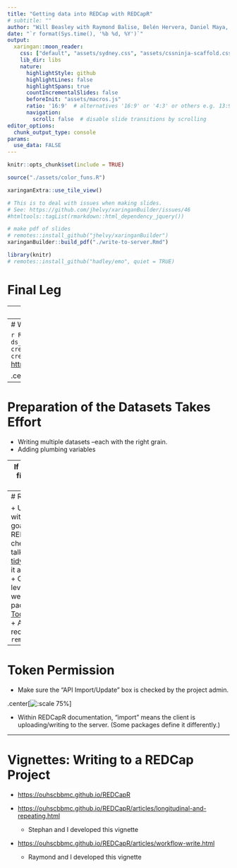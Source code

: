 ```yaml
---
title: "Getting data into REDCap with REDCapR"
# subtitle: ""
author: "Will Beasley with Raymond Balise, Belén Hervera, Daniel Maya, Anna Calderon, Tyler Bartholomew, Stephan Kadauke, and João Pedro Carmezim Correia"
date: "`r format(Sys.time(), '%b %d, %Y')`"
output:
  xaringan::moon_reader:
    css: ["default", "assets/sydney.css", "assets/cssninja-scaffold.css", "assets/ninjutsu.css"]
    lib_dir: libs
    nature:
      highlightStyle: github
      highlightLines: false
      highlightSpans: true
      countIncrementalSlides: false
      beforeInit: "assets/macros.js"
      ratio: '16:9'  # alternatives '16:9' or '4:3' or others e.g. 13:9
      navigation:
        scroll: false  # disable slide transitions by scrolling
editor_options: 
  chunk_output_type: console
params:
  use_data: FALSE
---
```


```r
knitr::opts_chunk$set(include = TRUE)

source("./assets/color_funs.R")

xaringanExtra::use_tile_view()
```

```r
# This is to deal with issues when making slides.
# See: https://github.com/jhelvy/xaringanBuilder/issues/46
#htmltools::tagList(rmarkdown::html_dependency_jquery())
```

```r
# make pdf of slides
# remotes::install_github("jhelvy/xaringanBuilder")
xaringanBuilder::build_pdf("./write-to-server.Rmd")
```

```r
library(knitr)
# remotes::install_github("hadley/emo", quiet = TRUE)
```

# Final Leg

---
# Uploading vs Downloading?

+ Writing data _to_ REDCap is more difficult than reading data _from_ REDCap.
+ When you read, you receive data in the structure that the REDCap provides you.
+ You have some control about the columns, rows, and data types,
  but there is not a lot you have to specify to avoid errors.
+ In contrast, the structure of the dataset you send to the REDCap server must be precise.
+ You need to pass special variables so that the REDCap server understands the
  hierarchical structure of the data points.

---
# Writing Itself is Easy

```r
REDCapR::redcap_write(
  ds_to_write                 = ds_patient,
  redcap_uri                  = credential$redcap_uri,
  token                       = credential$token,
  convert_logical_to_integer  = TRUE
)
```
<https://ouhscbbmc.github.io/REDCapR/reference/redcap_write.html>

.center[![:scale 75%](images/upload/documentation-write.png)]

---
# Preparation of the Datasets Takes Effort

+ Writing multiple datasets --each with the right grain.
+ Adding plumbing variables

---
If you are new to REDCap and its API,
please first understand the concepts described in these two REDCapR [vignettes](https://ouhscbbmc.github.io/REDCapR/articles/):

* [Typical REDCap Workflow for a Data Analyst](https://ouhscbbmc.github.io/REDCapR/articles/workflow-read.html) 
  (essentially everything in this workshop until now)
* [Retrieving Longitudinal and Repeating Structures](https://ouhscbbmc.github.io/REDCapR/articles/longitudinal-and-repeating.html)

---
# REDCapR

+ Uses the [httr](https://httr.r-lib.org/) (which uses curl) to interact with a REDCap server.
+ In a sense, REDCapR's goal is to directly translate data between REDCap's MariaDB and R's `data.frame`.  
+ Also check out [redcapAPI](https://CRAN.R-project.org/package=redcapAPI).  Benjamin Nutter have talked a lot over the years.
+ Packages like [tidyREDCap](https://CRAN.R-project.org/package=tidyREDCap), [REDCapTidieR](https://CRAN.R-project.org/package=REDCapTidieR), & [REDCapDM](https://CRAN.R-project.org/package=REDCapDM) take it a step further for facilitating important tasks.
+ Currently, there haven't been any second-level efficiencies developed for uploading, so we'll use REDCapR.
+ For a list of all the packages (not just R packages), see  [REDCap Tools](https://redcap-tools.github.io/projects/) (<https://redcap-tools.github.io/projects/>).
+ A part of this presentation requires the most recent version (that's not yet on CRAN): `remotes::install_github("OuhscBbmc/REDCapR")`

---
# Token Permission

+ Make sure the "API Import/Update" box is checked by the project admin.

.center[![:scale 75%](images/upload/token-permission.png)]

+ Within REDCapR documentation, "import" means the client is uploading/writing to the server.  (Some packages define it differently.)

---
# Vignettes: Writing to a REDCap Project

+ <https://ouhscbbmc.github.io/REDCapR>

+ <https://ouhscbbmc.github.io/REDCapR/articles/longitudinal-and-repeating.html>
  + Stephan and I developed this vignette

+ <https://ouhscbbmc.github.io/REDCapR/articles/workflow-write.html>
  + Raymond and I developed this vignette

